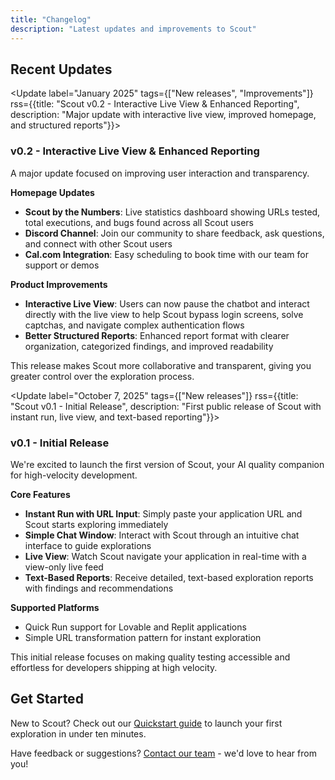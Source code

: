 ```yaml
---
title: "Changelog"
description: "Latest updates and improvements to Scout"
---
```


## Recent Updates

<Update label="January 2025" tags={["New releases", "Improvements"]} rss={{title: "Scout v0.2 - Interactive Live View & Enhanced Reporting", description: "Major update with interactive live view, improved homepage, and structured reports"}}>

### v0.2 - Interactive Live View & Enhanced Reporting

A major update focused on improving user interaction and transparency.

**Homepage Updates**
- **Scout by the Numbers**: Live statistics dashboard showing URLs tested, total executions, and bugs found across all Scout users
- **Discord Channel**: Join our community to share feedback, ask questions, and connect with other Scout users
- **Cal.com Integration**: Easy scheduling to book time with our team for support or demos

**Product Improvements**
- **Interactive Live View**: Users can now pause the chatbot and interact directly with the live view to help Scout bypass login screens, solve captchas, and navigate complex authentication flows
- **Better Structured Reports**: Enhanced report format with clearer organization, categorized findings, and improved readability

This release makes Scout more collaborative and transparent, giving you greater control over the exploration process.

</Update>

<Update label="October 7, 2025" tags={["New releases"]} rss={{title: "Scout v0.1 - Initial Release", description: "First public release of Scout with instant run, live view, and text-based reporting"}}>

### v0.1 - Initial Release

We're excited to launch the first version of Scout, your AI quality companion for high-velocity development.

**Core Features**
- **Instant Run with URL Input**: Simply paste your application URL and Scout starts exploring immediately
- **Simple Chat Window**: Interact with Scout through an intuitive chat interface to guide explorations
- **Live View**: Watch Scout navigate your application in real-time with a view-only live feed
- **Text-Based Reports**: Receive detailed, text-based exploration reports with findings and recommendations

**Supported Platforms**
- Quick Run support for Lovable and Replit applications
- Simple URL transformation pattern for instant exploration

This initial release focuses on making quality testing accessible and effortless for developers shipping at high velocity.

</Update>

## Get Started

New to Scout? Check out our [Quickstart guide](/quickstart) to launch your first exploration in under ten minutes.

Have feedback or suggestions? [Contact our team](mailto:huy.tieu@scoutqa.ai) - we'd love to hear from you!
